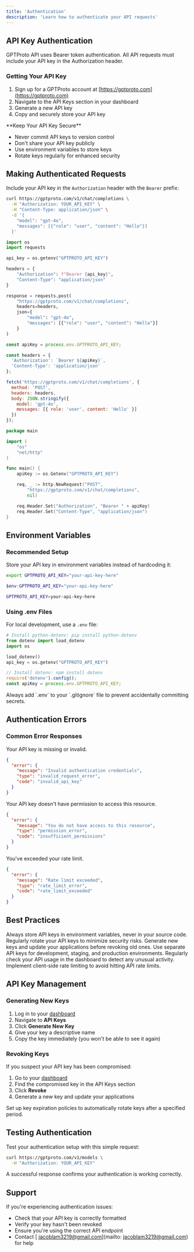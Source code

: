```yaml
---
title: 'Authentication'
description: 'Learn how to authenticate your API requests'
---
```


## API Key Authentication

GPTProto API uses Bearer token authentication. All API requests must include your API key in the Authorization header.

### Getting Your API Key

1. Sign up for a GPTProto account at [https://gptproto.com](https://gptproto.com)
2. Navigate to the API Keys section in your dashboard
3. Generate a new API key
4. Copy and securely store your API key

<Warning>
  **Keep Your API Key Secure**

  - Never commit API keys to version control
  - Don't share your API key publicly
  - Use environment variables to store keys
  - Rotate keys regularly for enhanced security
</Warning>

## Making Authenticated Requests

Include your API key in the `Authorization` header with the `Bearer` prefix:

<CodeGroup>

```bash cURL
curl https://gptproto.com/v1/chat/completions \
  -H "Authorization: YOUR_API_KEY" \
  -H "Content-Type: application/json" \
  -d '{
    "model": "gpt-4o",
    "messages": [{"role": "user", "content": "Hello"}]
  }'
```

```python Python
import os
import requests

api_key = os.getenv("GPTPROTO_API_KEY")

headers = {
    "Authorization": f"Bearer {api_key}",
    "Content-Type": "application/json"
}

response = requests.post(
    "https://gptproto.com/v1/chat/completions",
    headers=headers,
    json={
        "model": "gpt-4o",
        "messages": [{"role": "user", "content": "Hello"}]
    }
)
```

```javascript JavaScript
const apiKey = process.env.GPTPROTO_API_KEY;

const headers = {
  'Authorization': `Bearer ${apiKey}`,
  'Content-Type': 'application/json'
};

fetch('https://gptproto.com/v1/chat/completions', {
  method: 'POST',
  headers: headers,
  body: JSON.stringify({
    model: 'gpt-4o',
    messages: [{ role: 'user', content: 'Hello' }]
  })
});
```

```go Go
package main

import (
    "os"
    "net/http"
)

func main() {
    apiKey := os.Getenv("GPTPROTO_API_KEY")

    req, _ := http.NewRequest("POST",
        "https://gptproto.com/v1/chat/completions",
        nil)

    req.Header.Set("Authorization", "Bearer " + apiKey)
    req.Header.Set("Content-Type", "application/json")
}
```

</CodeGroup>

## Environment Variables

### Recommended Setup

Store your API key in environment variables instead of hardcoding it:

<CodeGroup>

```bash Linux/macOS
export GPTPROTO_API_KEY="your-api-key-here"
```

```powershell Windows PowerShell
$env:GPTPROTO_API_KEY="your-api-key-here"
```

```bash .env File
GPTPROTO_API_KEY=your-api-key-here
```

</CodeGroup>

### Using .env Files

For local development, use a `.env` file:

<CodeGroup>

```python Python (.env)
# Install python-dotenv: pip install python-dotenv
from dotenv import load_dotenv
import os

load_dotenv()
api_key = os.getenv("GPTPROTO_API_KEY")
```

```javascript Node.js (.env)
// Install dotenv: npm install dotenv
require('dotenv').config();
const apiKey = process.env.GPTPROTO_API_KEY;
```

</CodeGroup>

<Warning>
  Always add `.env` to your `.gitignore` file to prevent accidentally committing secrets.
</Warning>

## Authentication Errors

### Common Error Responses

<ResponseField name="401 Unauthorized" type="error">
  Your API key is missing or invalid.

```json
{
  "error": {
    "message": "Invalid authentication credentials",
    "type": "invalid_request_error",
    "code": "invalid_api_key"
  }
}
```
</ResponseField>

<ResponseField name="403 Forbidden" type="error">
  Your API key doesn't have permission to access this resource.

```json
{
  "error": {
    "message": "You do not have access to this resource",
    "type": "permission_error",
    "code": "insufficient_permissions"
  }
}
```
</ResponseField>

<ResponseField name="429 Too Many Requests" type="error">
  You've exceeded your rate limit.

```json
{
  "error": {
    "message": "Rate limit exceeded",
    "type": "rate_limit_error",
    "code": "rate_limit_exceeded"
  }
}
```
</ResponseField>

## Best Practices

<AccordionGroup>

<Accordion title="Use Environment Variables" icon="lock">
  Always store API keys in environment variables, never in your source code.
</Accordion>

<Accordion title="Implement Key Rotation" icon="rotate">
  Regularly rotate your API keys to minimize security risks. Generate new keys and update your applications before revoking old ones.
</Accordion>

<Accordion title="Use Different Keys for Different Environments" icon="code-branch">
  Use separate API keys for development, staging, and production environments.
</Accordion>

<Accordion title="Monitor Usage" icon="chart-line">
  Regularly check your API usage in the dashboard to detect any unusual activity.
</Accordion>

<Accordion title="Implement Rate Limiting" icon="gauge">
  Implement client-side rate limiting to avoid hitting API rate limits.
</Accordion>

</AccordionGroup>

## API Key Management

### Generating New Keys

1. Log in to your [dashboard](https://gptproto.com)
2. Navigate to **API Keys**
3. Click **Generate New Key**
4. Give your key a descriptive name
5. Copy the key immediately (you won't be able to see it again)

### Revoking Keys

If you suspect your API key has been compromised:

1. Go to your [dashboard](https://gptproto.com)
2. Find the compromised key in the API Keys section
3. Click **Revoke**
4. Generate a new key and update your applications

<Tip>
  Set up key expiration policies to automatically rotate keys after a specified period.
</Tip>

## Testing Authentication

Test your authentication setup with this simple request:

```bash
curl https://gptproto.com/v1/models \
  -H "Authorization: YOUR_API_KEY"
```

A successful response confirms your authentication is working correctly.

## Support

If you're experiencing authentication issues:

- Check that your API key is correctly formatted
- Verify your key hasn't been revoked
- Ensure you're using the correct API endpoint
- Contact [ jacoblam3219@gmail.com](mailto: jacoblam3219@gmail.com) for help
